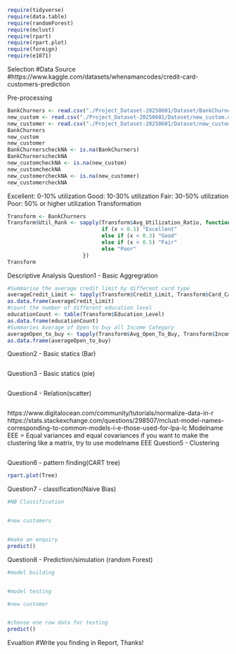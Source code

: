 ```r
require(tidyverse)
require(data.table)
require(randomForest)
require(mclust)
require(rpart)
require(rpart.plot)
require(foreign)
require(e1071)
```
Selection
#Data Source
#https://www.kaggle.com/datasets/whenamancodes/credit-card-customers-prediction

Pre-processing
```r
BankChurners <- read.csv("./Project_Dataset-20250601/Dataset/BankChurners.csv")
new_custom <- read.csv("./Project_Dataset-20250601/Dataset/new_custom.csv")
new_customer <- read.csv("./Project_Dataset-20250601/Dataset/new_customer.csv")
BankChurners
new_custom
new_customer
BankChurnerscheckNA <- is.na(BankChurners)
BankChurnerscheckNA
new_customcheckNA <- is.na(new_custom)
new_customcheckNA
new_customercheckNA <- is.na(new_customer)
new_customercheckNA
```

Excellent: 0-10% utilization
Good: 10-30% utilization
Fair: 30-50% utilization
Poor: 50% or higher utilization
Transformation
```r
Transform <- BankChurners
Transform$Util_Rank <- sapply(Transform$Avg_Utilization_Ratio, function(x) {
                              if (x < 0.1) "Excellent" 
                              else if (x < 0.3) "Good" 
                              else if (x < 0.5) "Fair" 
                              else "Poor"
                        })
Transform
```

Descriptive Analysis
Question1 - Basic Aggregration
```r
#Summarise the average credit limit by different card type
averageCredit_Limit <- tapply(Transform$Credit_Limit, Transform$Card_Category, mean)
as.data.frame(averageCredit_Limit)
#count the number of different education level
educationCount <- table(Transform$Education_Level)
as.data.frame(educationCount)
#Summaries Average of Open to buy all Income Category
averageOpen_to_buy <- tapply(Transform$Avg_Open_To_Buy, Transform$Income_Category, mean)
as.data.frame(averageOpen_to_buy)
```

Question2 - Basic statics (Bar)
```r

```

Question3 - Basic statics (pie)
```r

```

Question4 - Relation(scatter)
```r

```

https://www.digitalocean.com/community/tutorials/normalize-data-in-r
https://stats.stackexchange.com/questions/298507/mclust-model-names-corresponding-to-common-models-i-e-those-used-for-lpa-lc
Modelname EEE = Equal variances and equal covariances
if you want to make the clustering like a matrix, try to use modelname EEE
Question5 - Clustering
```r

```

Question6 - pattern finding(CART tree)
```r

rpart.plot(Tree)
```

Question7 - classification(Naive Bias)
```r
#NB Classification


#new customers


#make an enquiry
predict()
```

Question8 - Prediction/simulation (random Forest)
```r
#model building


#model testing

#new customer


#choose one row data for testing
predict()
```

Evualtion
#Write you finding in Report, Thanks!
